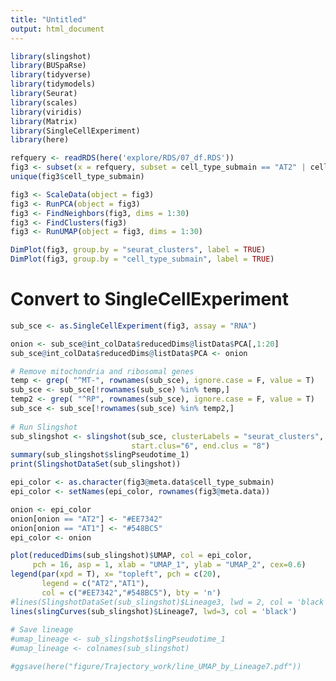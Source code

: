 ```yaml
---
title: "Untitled"
output: html_document
---
```


```r
library(slingshot)
library(BUSpaRse)
library(tidyverse)
library(tidymodels)
library(Seurat)
library(scales)
library(viridis)
library(Matrix)
library(SingleCellExperiment)
library(here)
```

```r
refquery <- readRDS(here('explore/RDS/07_df.RDS'))
fig3 <- subset(x = refquery, subset = cell_type_submain == "AT2" | cell_type_submain == "AT1")
unique(fig3$cell_type_submain)
```

```r
fig3 <- ScaleData(object = fig3)
fig3 <- RunPCA(object = fig3)
fig3 <- FindNeighbors(fig3, dims = 1:30)
fig3 <- FindClusters(fig3)
fig3 <- RunUMAP(object = fig3, dims = 1:30)

DimPlot(fig3, group.by = "seurat_clusters", label = TRUE)
DimPlot(fig3, group.by = "cell_type_submain", label = TRUE)
```

# Convert to SingleCellExperiment
```r
sub_sce <- as.SingleCellExperiment(fig3, assay = "RNA")

onion <- sub_sce@int_colData$reducedDims@listData$PCA[,1:20]
sub_sce@int_colData$reducedDims@listData$PCA <- onion

# Remove mitochondria and ribosomal genes
temp <- grep( "^MT-", rownames(sub_sce), ignore.case = F, value = T) 
sub_sce <- sub_sce[!rownames(sub_sce) %in% temp,]
temp2 <- grep( "^RP", rownames(sub_sce), ignore.case = F, value = T) 
sub_sce <- sub_sce[!rownames(sub_sce) %in% temp2,] 
                
# Run Slingshot
sub_slingshot <- slingshot(sub_sce, clusterLabels = "seurat_clusters", reducedDim = 'UMAP',
                           start.clus="6", end.clus = "8")
summary(sub_slingshot$slingPseudotime_1)
print(SlingshotDataSet(sub_slingshot))
```

```r

epi_color <- as.character(fig3@meta.data$cell_type_submain)
epi_color <- setNames(epi_color, rownames(fig3@meta.data))

onion <- epi_color
onion[onion == "AT2"] <- "#EE7342"
onion[onion == "AT1"] <- "#548BC5"
epi_color <- onion

plot(reducedDims(sub_slingshot)$UMAP, col = epi_color,
     pch = 16, asp = 1, xlab = "UMAP_1", ylab = "UMAP_2", cex=0.6)   
legend(par(xpd = T), x= "topleft", pch = c(20), 
       legend = c("AT2","AT1"), 
       col = c("#EE7342","#548BC5"), bty = 'n')
#lines(SlingshotDataSet(sub_slingshot)$Lineage3, lwd = 2, col = 'black')
lines(slingCurves(sub_slingshot)$Lineage7, lwd=3, col = 'black')
          
# Save lineage
#umap_lineage <- sub_slingshot$slingPseudotime_1
#umap_lineage <- colnames(sub_slingshot)

#ggsave(here("figure/Trajectory_work/line_UMAP_by_Lineage7.pdf"))
```